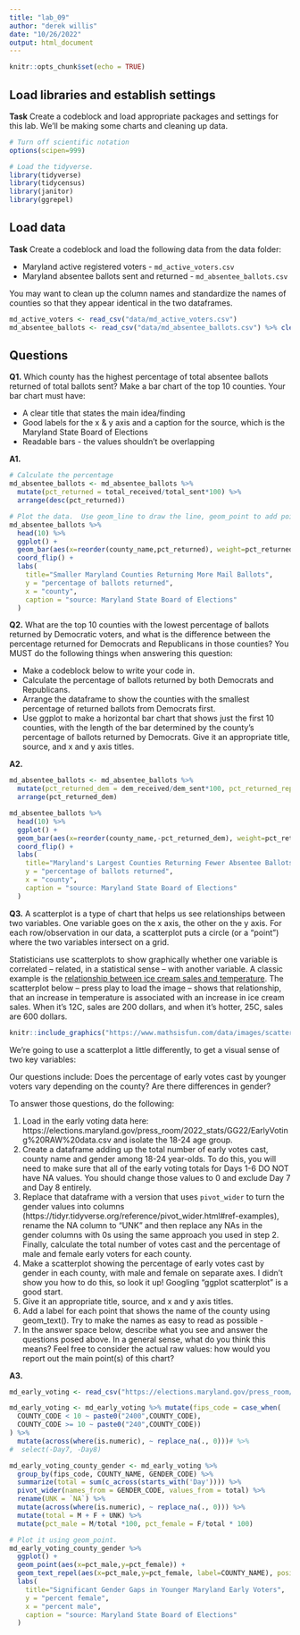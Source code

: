 ```yaml
---
title: "lab_09"
author: "derek willis"
date: "10/26/2022"
output: html_document
---
```


```r
knitr::opts_chunk$set(echo = TRUE)
```

## Load libraries and establish settings

**Task** Create a codeblock and load appropriate packages and settings for this lab. We'll be making some charts and cleaning up data.

```r
# Turn off scientific notation
options(scipen=999)

# Load the tidyverse.
library(tidyverse)
library(tidycensus)
library(janitor)
library(ggrepel)

```

## Load data

**Task** Create a codeblock and load the following data from the data folder:

* Maryland active registered voters - `md_active_voters.csv`
* Maryland absentee ballots sent and returned - `md_absentee_ballots.csv`

You may want to clean up the column names and standardize the names of counties so that they appear identical in the two dataframes.

```r
md_active_voters <- read_csv("data/md_active_voters.csv")
md_absentee_ballots <- read_csv("data/md_absentee_ballots.csv") %>% clean_names()
```

## Questions 

**Q1.** Which county has the highest percentage of total absentee ballots returned of total ballots sent? Make a bar chart of the top 10 counties. Your bar chart must have:

* A clear title that states the main idea/finding
* Good labels for the x & y axis and a caption for the source, which is the Maryland State Board of Elections
* Readable bars - the values shouldn't be overlapping

**A1.** 

```r
# Calculate the percentage
md_absentee_ballots <- md_absentee_ballots %>%
  mutate(pct_returned = total_received/total_sent*100) %>% 
  arrange(desc(pct_returned))

# Plot the data.  Use geom_line to draw the line, geom_point to add points, geom_text to add labels.  Use scale_x_date to set breaks at 1 day. 
md_absentee_ballots %>%
  head(10) %>% 
  ggplot() + 
  geom_bar(aes(x=reorder(county_name,pct_returned), weight=pct_returned)) + 
  coord_flip() +
  labs(
    title="Smaller Maryland Counties Returning More Mail Ballots",
    y = "percentage of ballots returned",
    x = "county",
    caption = "source: Maryland State Board of Elections"
  )

```

**Q2.** What are the top 10 counties with the lowest percentage of ballots returned by Democratic voters, and what is the difference between the percentage returned for Democrats and Republicans in those counties? You MUST do the following things when answering this question:

* Make a codeblock below to write your code in.
* Calculate the percentage of ballots returned by both Democrats and Republicans.
* Arrange the dataframe to show the counties with the smallest percentage of returned ballots from Democrats first.
* Use ggplot to make a horizontal bar chart that shows just the first 10 counties, with the length of the bar determined by the county's percentage of ballots returned by Democrats. Give it an appropriate title, source, and x and y axis titles. 

**A2.** 
```r
md_absentee_ballots <- md_absentee_ballots %>%
  mutate(pct_returned_dem = dem_received/dem_sent*100, pct_returned_rep = rep_received/rep_sent*100, pct_returned_oth = oth_received/oth_sent*100, dem_rep_diff = pct_returned_dem-pct_returned_rep) %>% 
  arrange(pct_returned_dem)

md_absentee_ballots %>% 
  head(10) %>% 
  ggplot() + 
  geom_bar(aes(x=reorder(county_name,-pct_returned_dem), weight=pct_returned_dem)) + 
  coord_flip() +
  labs(
    title="Maryland's Largest Counties Returning Fewer Absentee Ballots",
    y = "percentage of ballots returned",
    x = "county",
    caption = "source: Maryland State Board of Elections"
  )

```

**Q3.**  A scatterplot is a type of chart that helps us see relationships between two variables. One variable goes on the x axis, the other on the y axis.  For each row/observation in our data, a scatterplot puts a circle (or a "point") where the two variables intersect on a grid. 

Statisticians use scatterplots to show graphically whether one variable is correlated -- related, in a statistical sense -- with another variable.  A classic example is the [relationship between ice cream sales and temperature](https://www.mathsisfun.com/data/scatter-xy-plots.html). The scatterplot below -- press play to load the image -- shows that relationship, that an increase in temperature is associated with an increase in ice cream sales. When it's 12C, sales are 200 dollars, and when it's hotter, 25C, sales are 600 dollars.

```r
knitr::include_graphics("https://www.mathsisfun.com/data/images/scatter-ice-cream1.svg")
```

We're going to use a scatterplot a little differently, to get a visual sense of two key variables: 

Our questions include: Does the percentage of early votes cast by younger voters vary depending on the county? Are there differences in gender?

To answer those questions, do the following:

1. Load in the early voting data here: https://elections.maryland.gov/press_room/2022_stats/GG22/EarlyVoting%20RAW%20data.csv and isolate the 18-24 age group.
2. Create a dataframe adding up the total number of early votes cast, county name and gender among 18-24 year-olds. To do this, you will need to make sure that all of the early voting totals for Days 1-6 DO NOT have NA values. You should change those values to 0 and exclude Day 7 and Day 8 entirely.
3. Replace that dataframe with a version that uses `pivot_wider` to turn the gender values into columns (https://tidyr.tidyverse.org/reference/pivot_wider.html#ref-examples), rename the NA column to "UNK" and then replace any NAs in the gender columns with 0s using the same approach you used in step 2. Finally, calculate the total number of votes cast and the percentage of male and female early voters for each county.
4. Make a scatterplot showing the percentage of early votes cast by gender in each county, with male and female on separate axes. I didn't show you how to do this, so look it up! Googling "ggplot scatterplot" is a good start.
4. Give it an appropriate title, source, and x and y axis titles.
5. Add a label for each point that shows the name of the county using geom_text(). Try to make the names as easy to read as possible - 
6. In the answer space below, describe what you see and answer the questions posed above. In a general sense, what do you think this means? Feel free to consider the actual raw values: how would you report out the main point(s) of this chart?

**A3.**  

```r
md_early_voting <- read_csv("https://elections.maryland.gov/press_room/2022_stats/GG22/EarlyVoting%20RAW%20data.csv") %>% filter(AgeGroup == '18-24')

md_early_voting <- md_early_voting %>% mutate(fips_code = case_when(
  COUNTY_CODE < 10 ~ paste0("2400",COUNTY_CODE),
  COUNTY_CODE >= 10 ~ paste0("240",COUNTY_CODE))
) %>% 
  mutate(across(where(is.numeric), ~ replace_na(., 0)))# %>% 
#  select(-Day7, -Day8)

md_early_voting_county_gender <- md_early_voting %>% 
  group_by(fips_code, COUNTY_NAME, GENDER_CODE) %>% 
  summarize(total = sum(c_across(starts_with('Day')))) %>% 
  pivot_wider(names_from = GENDER_CODE, values_from = total) %>% 
  rename(UNK = `NA`) %>% 
  mutate(across(where(is.numeric), ~ replace_na(., 0))) %>% 
  mutate(total = M + F + UNK) %>% 
  mutate(pct_male = M/total *100, pct_female = F/total * 100)

# Plot it using geom_point.
md_early_voting_county_gender %>%
  ggplot() +
  geom_point(aes(x=pct_male,y=pct_female)) +
  geom_text_repel(aes(x=pct_male,y=pct_female, label=COUNTY_NAME), position=position_jitter(width=1,height=1)) +
  labs(
    title="Significant Gender Gaps in Younger Maryland Early Voters",
    y = "percent female",
    x = "percent male",
    caption = "source: Maryland State Board of Elections"
  )
```
